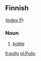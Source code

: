 ==Finnish==
([[Wiktionary:Finnish_index_p|index P]])

===Noun===

# [[bottle]]

[[it:pullo]]
[[pl:Pullo]]